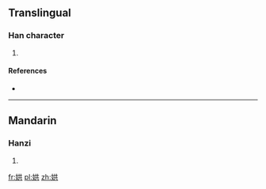 ==Translingual==

===Han character===
{{Han char|rn=38|rad=女|as=06|sn=9|four=|canj=女廿金 (VTC)|ids=⿰[[女]][[共]]}}

# {{defn|Han|sort=女06}}

====References====
* {{Han ref|kx=0261.280|dkj=06261|hdz=21042.110|uh=5A02|ud=23042}}

----

==Mandarin==

===Hanzi===
{{cmn-hanzi|pin=[[hóng]] ([[hong2]])|wg=hung<sup>2</sup>}}

# {{defn|lang=cmn|sort=女06}}

[[fr:娂]]
[[pl:娂]]
[[zh:娂]]